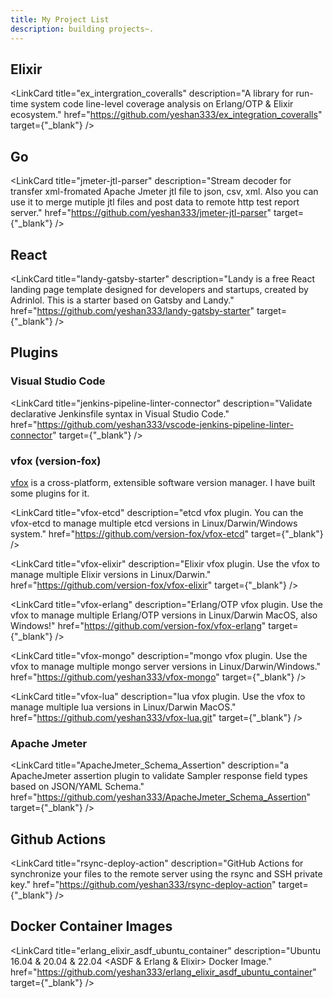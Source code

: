 ```yaml
---
title: My Project List
description: building projects~.
---
```



## Elixir

<LinkCard
  title="ex_intergration_coveralls"
  description="A library for run-time system code line-level coverage analysis on Erlang/OTP & Elixir ecosystem."
  href="https://github.com/yeshan333/ex_integration_coveralls"
  target={"_blank"}
/>

## Go

<LinkCard
  title="jmeter-jtl-parser"
  description="Stream decoder for transfer xml-fromated Apache Jmeter jtl file to json, csv, xml. 
  Also you can use it to merge mutiple jtl files and post data to remote http test report server."
  href="https://github.com/yeshan333/jmeter-jtl-parser"
  target={"_blank"}
/>

## React

<LinkCard
  title="landy-gatsby-starter"
  description="Landy is a free React landing page template designed for developers and startups, created by Adrinlol. This is a starter based on Gatsby and Landy."
  href="https://github.com/yeshan333/landy-gatsby-starter"
  target={"_blank"}
/>

## Plugins

### Visual Studio Code

<LinkCard
  title="jenkins-pipeline-linter-connector"
  description="Validate declarative Jenkinsfile syntax in Visual Studio Code."
  href="https://github.com/yeshan333/vscode-jenkins-pipeline-linter-connector"
  target={"_blank"}
/>

### vfox (version-fox)

[vfox](https://vfox.lhan.me/guides/intro.html) is a cross-platform, extensible software version manager. I have built some plugins for it.

<LinkCard
  title="vfox-etcd"
  description="etcd vfox plugin. You can the vfox-etcd to manage multiple etcd versions in Linux/Darwin/Windows system."
  href="https://github.com/version-fox/vfox-etcd"
  target={"_blank"}
/>

<LinkCard
  title="vfox-elixir"
  description="Elixir vfox plugin. Use the vfox to manage multiple Elixir versions in Linux/Darwin."
  href="https://github.com/version-fox/vfox-elixir"
  target={"_blank"}
/>

<LinkCard
  title="vfox-erlang"
  description="Erlang/OTP vfox plugin. Use the vfox to manage multiple Erlang/OTP versions in Linux/Darwin MacOS, also Windows!"
  href="https://github.com/version-fox/vfox-erlang"
  target={"_blank"}
/>

<LinkCard
  title="vfox-mongo"
  description="mongo vfox plugin. Use the vfox to manage multiple mongo server versions in Linux/Darwin/Windows."
  href="https://github.com/yeshan333/vfox-mongo"
  target={"_blank"}
/>

<LinkCard
  title="vfox-lua"
  description="lua vfox plugin. Use the vfox to manage multiple lua versions in Linux/Darwin MacOS."
  href="https://github.com/yeshan333/vfox-lua.git"
  target={"_blank"}
/>

### Apache Jmeter

<LinkCard
  title="ApacheJmeter_Schema_Assertion"
  description="a ApacheJmeter assertion plugin to validate Sampler response field types based on JSON/YAML Schema."
  href="https://github.com/yeshan333/ApacheJmeter_Schema_Assertion"
  target={"_blank"}
/>

## Github Actions

<LinkCard
  title="rsync-deploy-action"
  description="GitHub Actions for synchronize your files to the remote server using the rsync and SSH private key."
  href="https://github.com/yeshan333/rsync-deploy-action"
  target={"_blank"}
/>

## Docker Container Images

<LinkCard
  title="erlang_elixir_asdf_ubuntu_container"
  description="Ubuntu 16.04 & 20.04 & 22.04 <ASDF & Erlang & Elixir> Docker Image."
  href="https://github.com/yeshan333/erlang_elixir_asdf_ubuntu_container"
  target={"_blank"}
/>